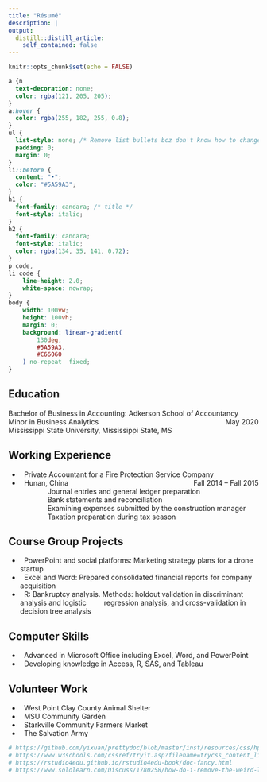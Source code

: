 ```yaml
---
title: "Résumé"
description: |
output:
  distill::distill_article:
    self_contained: false
---
```


```r
knitr::opts_chunk$set(echo = FALSE)
```

```css
a {n  
  text-decoration: none; 
  color: rgba(121, 205, 205);
}
a:hover {
  color: rgba(255, 182, 255, 0.8);
}
ul {
  list-style: none; /* Remove list bullets bcz don't know how to change color */
  padding: 0;
  margin: 0;
}
li::before {
  content: "•"; 
  color: "#5A59A3";
}
h1 {
  font-family: candara; /* title */
  font-style: italic;
}
h2 {
  font-family: candara;
  font-style: italic;
  color: rgba(134, 35, 141, 0.72);
}
p code,
li code {
    line-height: 2.0; 
    white-space: nowrap;
}
body {
    width: 100vw;
    height: 100vh;
    margin: 0;
    background: linear-gradient(
        130deg, 
        #5A59A3, 
        #C66060
    ) no-repeat  fixed;
}
```

## Education

Bachelor of Business in Accounting: Adkerson School of Accountancy [May 2020]{style="float:right"}    
Minor in Business Analytics  
Mississippi State University, Mississippi State, MS

## Working Experience
- &nbsp;&nbsp;Private Accountant for a Fire Protection Service Company[Fall 2014 – Fall 2015]{style="float: right"}  
- &nbsp;&nbsp;Hunan, China  
&nbsp;&nbsp;&nbsp;&nbsp;&nbsp;&nbsp;&nbsp;&nbsp;&nbsp;&nbsp;&nbsp;&nbsp;&nbsp;&nbsp;Journal entries and general ledger preparation  
&nbsp;&nbsp;&nbsp;&nbsp;&nbsp;&nbsp;&nbsp;&nbsp;&nbsp;&nbsp;&nbsp;&nbsp;&nbsp;&nbsp;Bank statements and reconciliation  
&nbsp;&nbsp;&nbsp;&nbsp;&nbsp;&nbsp;&nbsp;&nbsp;&nbsp;&nbsp;&nbsp;&nbsp;&nbsp;&nbsp;Examining expenses submitted by the construction manager  
&nbsp;&nbsp;&nbsp;&nbsp;&nbsp;&nbsp;&nbsp;&nbsp;&nbsp;&nbsp;&nbsp;&nbsp;&nbsp;&nbsp;Taxation preparation during tax season

## Course Group Projects
-	&nbsp;&nbsp;PowerPoint and social platforms: Marketing strategy plans for a drone startup
- &nbsp;&nbsp;Excel and Word: Prepared consolidated financial reports for company acquisition
- &nbsp;&nbsp;R: Bankruptcy analysis. Methods: holdout validation in discriminant analysis and logistic &nbsp;&nbsp;&nbsp;&nbsp;&nbsp;&nbsp;&nbsp; regression analysis, and cross-validation in decision tree analysis

## Computer Skills
- &nbsp;&nbsp;Advanced in Microsoft Office including Excel, Word, and PowerPoint
- &nbsp;&nbsp;Developing knowledge in Access, R, SAS, and Tableau

## Volunteer Work
- &nbsp;&nbsp;West Point Clay County Animal Shelter 
- &nbsp;&nbsp;MSU Community Garden 
- &nbsp;&nbsp;Starkville Community Farmers Market 
- &nbsp;&nbsp;The Salvation Army

```r
# https://github.com/yixuan/prettydoc/blob/master/inst/resources/css/hpstr.css
# https://www.w3schools.com/cssref/tryit.asp?filename=trycss_content_list-bullets
# https://rstudio4edu.github.io/rstudio4edu-book/doc-fancy.html
# https://www.sololearn.com/Discuss/1780258/how-do-i-remove-the-weird-lines-on-the-linear-gradient
```


